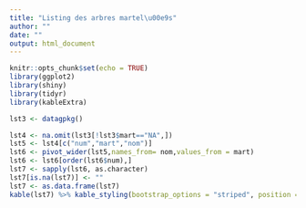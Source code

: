 ```yaml
---
title: "Listing des arbres martel\u00e9s"
author: ""
date: ""
output: html_document
---
```


```r
knitr::opts_chunk$set(echo = TRUE)
library(ggplot2)
library(shiny)
library(tidyr)
library(kableExtra)

lst3 <- datagpkg()

```

```r
lst4 <- na.omit(lst3[!lst3$mart=="NA",])
lst5 <- lst4[c("num","mart","nom")]
lst6 <- pivot_wider(lst5,names_from= nom,values_from = mart)
lst6 <- lst6[order(lst6$num),]
lst7 <- sapply(lst6, as.character)
lst7[is.na(lst7)] <- ""
lst7 <- as.data.frame(lst7)
kable(lst7) %>% kable_styling(bootstrap_options = "striped", position = "left")

```


